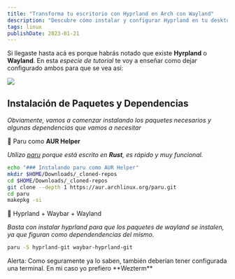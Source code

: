 ```yaml
---
title: "Transforma tu escritorio con Hyprland en Arch con Wayland"
description: "Descubre cómo instalar y configurar Hyprland en tu desktop Arch Linux con Wayland. Tips adicionales de Wayland incluidos."
tags: linux
publishDate: 2023-01-21
---
```



Si llegaste hasta acá es porque habrás notado que existe __Hyrpland__ o __Wayland__. En esta *especie de tutorial* te voy a enseñar como dejar configurado ambos para que se vea así:

![](/img_blog/hyprland.webp)


## Instalación de Paquetes y Dependencias

*Obviamente, vamos a comenzar instalando los paquetes necesarios y algunas dependencias que vamos a necesitar*

🔅 Paru como __AUR Helper__

*Utilizo [paru](https://github.com/Morganamilo/paru) porque está escrito en __Rust__, es rápido y muy funcional.*

~~~ bash
echo "### Instalando paru como AUR Helper"
mkdir $HOME/Downloads/_cloned-repos
cd $HOME/Downloads/_cloned-repos
git clone --depth 1 https://aur.archlinux.org/paru.git
cd paru
makepkg -si
~~~

🔅 Hyprland + Waybar + Wayland

*Basta con instalar hyprland para que los paquetes de wayland se instalen, ya que figuran como dependendencias del mismo.*

~~~ bash
paru -S hyprland-git waybar-hyprland-git
~~~

<Alert AlertType='warning'>
Alerta: Como seguramente ya lo saben, también deberían tener configurada una terminal. En mi caso yo prefiero **Wezterm**
</Alert>

